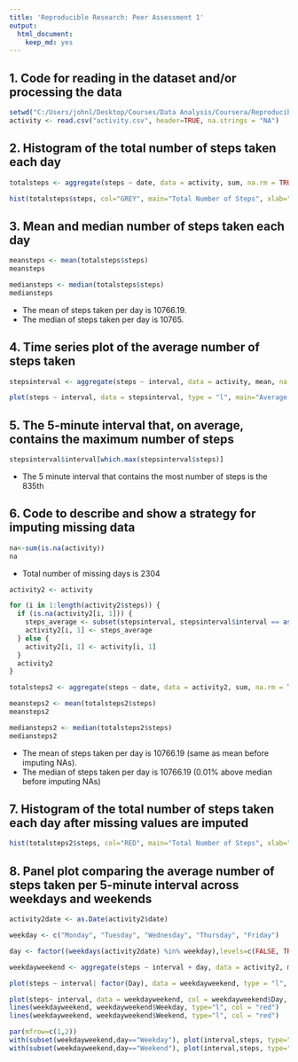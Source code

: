 ```yaml
---
title: 'Reproducible Research: Peer Assessment 1'
output:
  html_document:
    keep_md: yes
---
```


## 1. Code for reading in the dataset and/or processing the data

```r
setwd("C:/Users/johnl/Desktop/Courses/Data Analysis/Coursera/Reproducible Research/Week 2")
activity <- read.csv("activity.csv", header=TRUE, na.strings = "NA")
````

## 2. Histogram of the total number of steps taken each day

```r
totalsteps <- aggregate(steps ~ date, data = activity, sum, na.rm = TRUE)

hist(totalsteps$steps, col="GREY", main="Total Number of Steps", xlab="Number of Steps", ylim = c(0, 40))
```

## 3. Mean and median number of steps taken each day

```r
meansteps <- mean(totalsteps$steps)
meansteps

mediansteps <- median(totalsteps$steps)
mediansteps
````

* The mean of steps taken per day is 10766.19. 
* The median of steps taken per day is 10765.

## 4. Time series plot of the average number of steps taken

```r
stepsinterval <- aggregate(steps ~ interval, data = activity, mean, na.rm = TRUE)

plot(steps ~ interval, data = stepsinterval, type = "l", main="Average Number of Steps", xlab="Interval Through Day (Minutes)", ylab="Average Number of Steps")
```` 

## 5. The 5-minute interval that, on average, contains the maximum number of steps

```r
stepsinterval$interval[which.max(stepsinterval$steps)]
```

* The 5 minute interval that contains the most number of steps is the 835th

## 6. Code to describe and show a strategy for imputing missing data

```r
na<-sum(is.na(activity))
na
```

* Total number of missing days is 2304

```r
activity2 <- activity

for (i in 1:length(activity2$steps)) {
  if (is.na(activity2[i, 1])) {
    steps_average <- subset(stepsinterval, stepsinterval$interval == as.numeric(activity2[i,3]))$steps
    activity2[i, 1] <- steps_average
  } else {
    activity2[i, 1] <- activity[i, 1]
  }
  activity2
}

totalsteps2 <- aggregate(steps ~ date, data = activity2, sum, na.rm = TRUE)

meansteps2 <- mean(totalsteps2$steps)
meansteps2

mediansteps2 <- median(totalsteps2$steps)
mediansteps2
```

* The mean of steps taken per day is 10766.19 (same as mean before imputing NAs). 
* The median of steps taken per day is 10766.19 (0.01% above median before imputing NAs)

## 7. Histogram of the total number of steps taken each day after missing values are imputed

```r
hist(totalsteps2$steps, col="RED", main="Total Number of Steps", xlab="Number of Steps", ylim = c(0, 40))
```

## 8. Panel plot comparing the average number of steps taken per 5-minute interval across weekdays and weekends

```r
activity2date <- as.Date(activity2$date)

weekday <- c("Monday", "Tuesday", "Wednesday", "Thursday", "Friday")

day <- factor((weekdays(activity2date) %in% weekday),levels=c(FALSE, TRUE), labels=c("Weekend","Weekday"))

weekdayweekend <- aggregate(steps ~ interval + day, data = activity2, mean)

plot(steps ~ interval| factor(Day), data = weekdayweekend, type = "l", main="m", xlab="x", ylab="y")

plot(steps~ interval, data = weekdayweekend, col = weekdayweekend$Day, type="l", bg = "blue")
lines(weekdayweekend, weekdayweekend$Weekday, type="l", col = "red")
lines(weekdayweekend, weekdayweekend$Weekend, type="l", col = "red")

par(mfrow=c(1,2))
with(subset(weekdayweekend,day=="Weekday"), plot(interval,steps, type="l",main="Weekday",col="RED",ylim = c(0, 250)))
with(subset(weekdayweekend,day=="Weekend"), plot(interval,steps, type="l",main="Weekend",col="BLUE",ylim = c(0, 250)))
```
